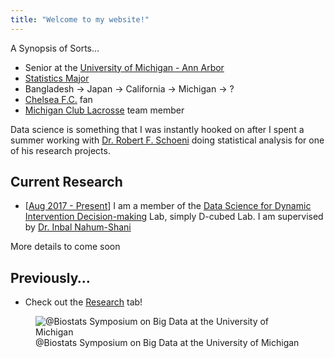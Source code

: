 ```yaml
---
title: "Welcome to my website!"
---
```




A Synopsis of Sorts...

- Senior at the [University of Michigan - Ann Arbor](https://www.umich.edu/)
- [Statistics Major](https://lsa.umich.edu/stats)
- Bangladesh -> Japan -> California -> Michigan -> ?
- [Chelsea F.C.](https://www.chelseafc.com/) fan
- [Michigan Club Lacrosse](https://www.michiganclublacrosse.com/) team member


Data science is something that I was instantly hooked on after I spent a summer working with [Dr. Robert F. Schoeni](https://www.psc.isr.umich.edu/people/profile/356/Robert_F_Schoeni) doing statistical analysis for one of his research projects.



## Current Research

- [[Aug 2017 - Present]()] I am a member of the [Data Science for Dynamic Intervention Decision-making]() Lab, simply D-cubed Lab. I am supervised by [Dr. Inbal Nahum-Shani](http://www-personal.umich.edu/~inbal/)

More details to come soon

## Previously...

- Check out the [Research](research.html) tab!

![@Biostats Symposium on Big Data at the University of Michigan](bdsi.jpg)